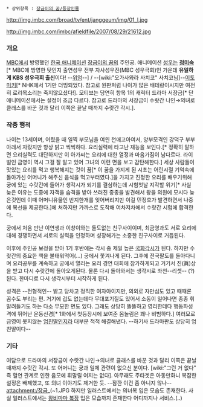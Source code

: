  * 상위항목 : [[장금이의 꿈/등장인물]]

http://img.imbc.com/broad/tv/ent/janggeum/img/01_l.jpg

http://img.imbc.com/imbc/afieldfile/2007/08/29/21612.jpg

=== 개요 ===
[[MBC]]에서 방영했던 [[한국 애니메이션]] [[장금이의 꿈]]의 주인공. 애니메이션 [[성우]]는 '''[[정미숙]]'''[* MBC에 방영한 탓인지 출연성우 전부 자사성우진(MBC 성우극회)인 가운데 '''유일하게 KBS 성우극회 출신'''이다! --[[위엄]]--] / --[wiki:"오가사와라 사치코" 사치코님]--[[이토 미키]][* NHK에서 1기만 더빙되었다. 참고로 원판처럼 나이가 많은 배테랑이시지만 여전히 로리목소리는 죽지않으셨다!]. 모티브는 당연히 항목 1의 캐릭터 드라마 서장금[* 단 애니메이션에서는 설정이 조금 다르다. 참고로 드라마의 서장금이 수랏간 나인→의녀로 클래스를 바꾼 것과 달리 이쪽은 끝날 때까지 수랏간 각시.]. 

=== 작중 행적 ===
나이는 13세이며, 어렸을 때 일찍 부모님을 여읜 천애고아여서, 양부모격인 강덕구 부부아래서 자랐지만 항상 밝고 씩씩하다. 요리실력에 타고난 재능을 보인다.[* 정확히 말하면 요리실력도 대단하지만 이 아가씨는 요리에 대한 열정과 마음가짐이 남다르다. 라이벌인 금영이 역시 그걸 잘 알고 있어 그녀의 이런 면을 보고 감탄해한다.] 세상 사람들이 맛있는 요리를 먹고 행복해지는 것이 꿈[* 이 꿈을 가지게 된 시초는 어린시절 기억속에 돌아가신 어머니가 해주신 음식을 먹고부터였다.]을 가지고 진정한 요리를 배우기위해 궁에 있는 수랏간에 들어가 생각시가 되기를 결심하는데 시험첫날 지각할 위기[* 사실 늦은 이유는 도중에 자객을 습격을 받아 쓰러진 중종을 발견해서 왕을 의원에 모시다 늦은것인데 이때 어머니유물인 반지한개를 잊어버리지만 이걸 민정호가 발견하면서 나중에 복선을 제공한다.]에 처하지만 가까스로 도착해 여차저차에서 수랏간 시험에 합격한다. 

궁에서 처음 만난 이연생과 이창이와는 둘도없는 친구사이이며, 최금영과도 서로 요리에 대해 경쟁하면서 서로의 실력을 인정하며 성장해가는 소중한 친구사이로 거듭된다. 

이후에 주인공 보정을 받아 1기 후반에는 각시 중 제일 높은 [[국화]]각시가 된다. 하지만 수랏간의 중요한 책을 불태워먹어(…) 궁에서 쫓겨나게 된다. 그후에 전국팔도를 돌아다니며 요리공부를 계속하고 궁에서 열리는 요리 경연 대회에 참가하게되고 거기서 진(眞)상을 받고 다시 수랏간에 돌아오게된다. 물론 다시 돌아와서는 생각시로 좌천--리셋-- (?)된다. 한마디로 다시 생각시부터 시작하게 된다.

성격은 --전형적인-- 밝고 당차고 정직한 여자아이지만, 의외로 자만심도 있고 때때론 꼼수도 부리는 편. 거기에 겁도 없는데다 무대포기질도 있어서 소동이 일어나면 종종 휘말려들기도 하는 다소 무모한 면도 있다. 그래도 상당히 똘똘하고 영리한데다 행동파성격에 뛰어난 운동신경[* 1화에서 첫등장시에 보여준 몸놀림은 꽤나 비범하다.] 여러모로 금영이 못지않는 [[엄친딸]]인지라 대부분 척척 해결해낸다. --하기사 드라마판도 상당히 엄친딸이다-- 

=== 기타 ===
여담으로 드라마의 서장금이 수랏간 나인→의녀로 클래스를 바꾼 것과 달리 이쪽은 끝날 때까지 수랏간 각시. 또 어머니는 궁과 일체 관련이 없으신 분이다. [wiki:"그런 거 없다" 즉 혈연 관계로 인한 음모에 휘말릴 여지는 없다]. 아무래도 주타겟은 아동만화니 복잡한 설정은 배제했고, 또 의녀 이야기도 제거한 듯. --잠깐 이건 좀 아니지 않나-- 
attachment:/장금_(~1.JPG
하지만 일러스트에서는 의녀복 입은 모습도 존재한다. 사실 일러스트에서는 [http://image.yes24.com/goods/2116826/L 왕비마마 복장] 입은 모습까지 존재한다 어디까지나 서비스.(..)
